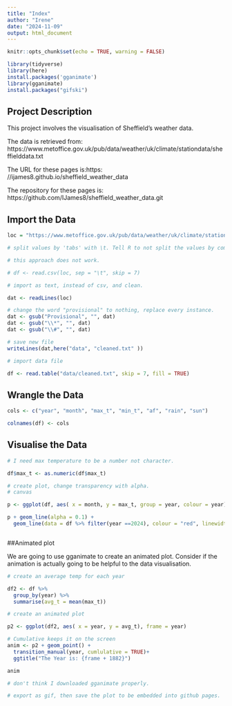 ```yaml
---
title: "Index"
author: "Irene"
date: "2024-11-09"
output: html_document
---
```


```r
knitr::opts_chunk$set(echo = TRUE, warning = FALSE)

library(tidyverse)
library(here)
install.packages('gganimate')
library(gganimate)
install.packages("gifski")

```

## Project Description
This project involves the visualisation of Sheffield's weather data. 

The data is retrieved from: https://www.metoffice.gov.uk/pub/data/weather/uk/climate/stationdata/sheffielddata.txt

The URL for these pages is:https:
//ijames8.github.io/sheffield_weather_data

The repository for these pages is: 
https://github.com/IJames8/sheffield_weather_data.git



## Import the Data

```r
loc = "https://www.metoffice.gov.uk/pub/data/weather/uk/climate/stationdata/sheffielddata.txt"

# split values by 'tabs' with \t. Tell R to not split the values by commas, but to split it up by tab.

# this approach does not work. 

# df <- read.csv(loc, sep = "\t", skip = 7)

# import as text, instead of csv, and clean.

dat <- readLines(loc)

# change the word "provisional" to nothing, replace every instance. 
dat <- gsub("Provisional", "", dat)
dat <- gsub("\\*", "", dat)
dat <- gsub("\\#", "", dat)

# save new file
writeLines(dat,here("data", "cleaned.txt" ))

# import data file

df <- read.table("data/cleaned.txt", skip = 7, fill = TRUE)

```


## Wrangle the Data
```r
cols <- c("year", "month", "max_t", "min_t", "af", "rain", "sun")

colnames(df) <- cols

```



## Visualise the Data

```r

# I need max temperature to be a number not character. 

df$max_t <- as.numeric(df$max_t)

# create plot, change transparency with alpha. 
# canvas

p <- ggplot(df, aes( x = month, y = max_t, group = year, colour = year))

p + geom_line(alpha = 0.1) +
  geom_line(data = df %>% filter(year ==2024), colour = "red", linewidth = 2)



```


##Animated plot

We are going to use gganimate to create an animated plot. Consider if the animation is actually going to be helpful to the data visualisation. 

```r
# create an average temp for each year

df2 <- df %>%
  group_by(year) %>%
  summarise(avg_t = mean(max_t))

# create an animated plot

p2 <- ggplot(df2, aes( x = year, y = avg_t), frame = year)

# Cumulative keeps it on the screen
anim <- p2 + geom_point() +
  transition_manual(year, cumlulative = TRUE)+
  ggtitle("The Year is: {frame + 1882}")

anim

# don't think I downloaded gganimate properly. 

# export as gif, then save the plot to be embedded into github pages. 
  
```




